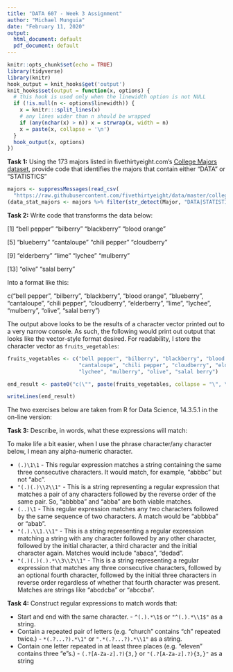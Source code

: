 ```yaml
---
title: "DATA 607 - Week 3 Assignment"
author: "Michael Munguia"
date: "February 11, 2020"
output:
  html_document: default
  pdf_document: default
---
```


```r
knitr::opts_chunk$set(echo = TRUE)
library(tidyverse)
library(knitr)
hook_output = knit_hooks$get('output')
knit_hooks$set(output = function(x, options) {
  # this hook is used only when the linewidth option is not NULL
  if (!is.null(n <- options$linewidth)) {
    x = knitr:::split_lines(x)
    # any lines wider than n should be wrapped
    if (any(nchar(x) > n)) x = strwrap(x, width = n)
    x = paste(x, collapse = '\n')
  }
  hook_output(x, options)
})
```

**Task 1:** Using the 173 majors listed in fivethirtyeight.com's [College Majors dataset](https://fivethirtyeight.com/features/the-economic-guide-to-picking-a-college-major/), provide code that identifies the majors that contain either "DATA" or "STATISTICS"

```r
majors <- suppressMessages(read_csv(
  "https://raw.githubusercontent.com/fivethirtyeight/data/master/college-majors/majors-list.csv"))
(data_stat_majors <- majors %>% filter(str_detect(Major, "DATA|STATISTICS")))
```

**Task 2:** Write code that transforms the data below:

[1] "bell pepper"  "bilberry"     "blackberry"   "blood orange"

[5] "blueberry"    "cantaloupe"   "chili pepper" "cloudberry"  

[9] "elderberry"   "lime"         "lychee"       "mulberry"    

[13] "olive"        "salal berry"

Into a format like this:

c("bell pepper", "bilberry", "blackberry", "blood orange", "blueberry", "cantaloupe", "chili pepper", "cloudberry", "elderberry", "lime", "lychee", "mulberry", "olive", "salal berry")

The output above looks to be the results of a character vector printed out to a very narrow console. As such, the following would print out output that looks like the vector-style format desired. For readability, I store the character vector as `fruits_vegetables`:
```r
fruits_vegetables <- c("bell pepper", "bilberry", "blackberry", "blood orange", "blueberry",
                       "cantaloupe", "chili pepper", "cloudberry", "elderberry", "lime",
                       "lychee", "mulberry", "olive", "salal berry")

end_result <- paste0("c(\"", paste(fruits_vegetables, collapse = "\", \""), "\")")

writeLines(end_result)
```
The two exercises below are taken from R for Data Science, 14.3.5.1 in the on-line version:

**Task 3:** Describe, in words, what these expressions will match:

To make life a bit easier, when I use the phrase character/any character below, I mean any alpha-numeric character.  
  
* `(.)\1\1` - This regular expression matches a string containing the same three consecutive characters. It would match, for example, "abbbc" but not "abc".
* `"(.)(.)\\2\\1"` - This is a string representing a regular expression that matches a pair of any characters followed by the reverse order of the same pair. So, "abbbba" and "abba" are both viable matches.
* `(..)\1` - This regular expression matches any two characters followed by the same sequence of two characters. A match would be "abbbba" or "abab".
* `"(.).\\1.\\1"` - This is a string representing a regular expression matching a string with any character followed by any other character, followed by the initial character, a third character and the initial character again. Matches would include "abaca", "dedad".
* `"(.)(.)(.).*\\3\\2\\1"` - This is a string representing a regular expression that matches any three consecutive characters, followed by an optional fourth character, followed by the initial three characters in reverse order regardless of whether that fourth character was present. Matches are strings like "abcdcba" or "abccba".


**Task 4:** Construct regular expressions to match words that:

* Start and end with the same character. - `^(.).*\1$` or `"^(.).*\\1$"` as a string.
* Contain a repeated pair of letters (e.g. "church" contains "ch" repeated twice.) - `*(.?...?).*\1"` or `".*(.?...?).*\\1"` as a string.
* Contain one letter repeated in at least three places (e.g. "eleven" contains three "e"s.) - `(.?[A-Za-z].?){3,}` or `"(.?[A-Za-z].?){3,}"` as a string
